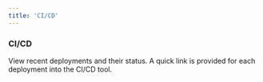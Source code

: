 ```yaml
---
title: 'CI/CD'
---
```


### CI/CD
View recent deployments and their status. A quick link is provided for each deployment into the CI/CD tool.
